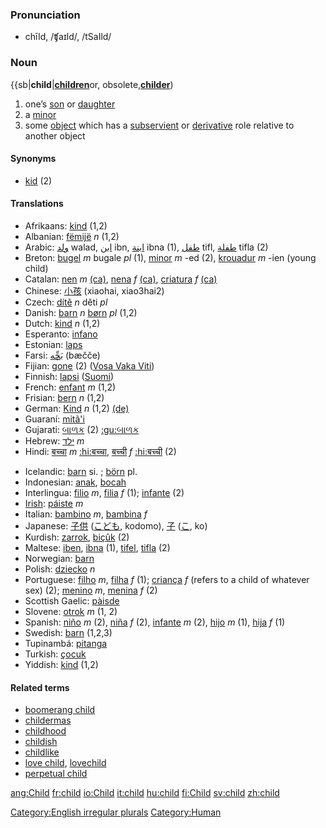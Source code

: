 === Pronunciation ===
*chīld, /ʧaɪld/, /tSaIld/

=== Noun ===
{{sb|'''child'''|'''[[children]] '''or, obsolete,''' [[childer]]''')

#one’s [[son]] or [[daughter]]
#a [[minor]]
#some [[object]] which has a [[subservient]] or [[derivative]] role relative to another object

====Synonyms====
*[[kid]] (2)

====Translations====
{{top}}
<!--languages from A to I go here-->
*Afrikaans: [[kind]] (1,2)
*Albanian: [[fëmijë]] ''n'' (1,2)
*Arabic: [[ولد]] walad, [[ابن]] ibn, [[ابنة]] ibna (1), [[طفل]] tifl, [[طفلة]] tifla (2) 
*Breton: [[bugel]] ''m'' bugale ''pl'' (1), [[minor]] ''m'' -ed (2), [[krouadur]] ''m'' -ien (young child)
*Catalan: [[nen]] ''m'' [[:ca:nen|(ca)]], [[nena]] ''f'' [[:ca:nena|(ca)]],  [[criatura]] ''f'' [[:ca:criatura|(ca)]] 
*Chinese: [[小孩]] (xiaohai, xiao3hai2)
*Czech: [[dítě]] ''n'' děti ''pl''
*Danish: [[barn]] ''n'' [[børn]] ''pl'' (1,2)
*Dutch: [[kind]] ''n'' (1,2)
*Esperanto: [[infano]]
*Estonian: [[laps]]
*Farsi: [[بَچِّه]] (bæčče)
*Fijian: [[gone]] (2) ([[:fj:gone|Vosa Vaka Viti]])
*Finnish: [[lapsi]] ([[:fi:lapsi|Suomi]])
*French: [[enfant]] ''m'' (1,2)
*Frisian: [[bern]] ''n'' (1,2)
*German: [[Kind]] ''n'' (1,2) [[:de:Kind|(de)]]
*Guaraní: [[mitã'i]]
*Gujarati: [[બાળક]] (2) [[:gu:બાળક]]
*Hebrew: [[ילד]] ''m''
*Hindi: [[बच्चा]] ''m'' [[:hi:बच्चा]], [[बच्ची]] ''f'' [[:hi:बच्ची]] (2)
{{mid}}
<!--languages from J to Z go here-->
*Icelandic: [[barn]] si. ; [[börn]] pl.
*Indonesian: [[anak]], [[bocah]]
*Interlingua: [[filio]] ''m'', [[filia]] ''f'' (1); [[infante]] (2)
*[[Irish]]: [[páiste]] ''m''
*Italian: [[bambino]] ''m'', [[bambina]] ''f''
*Japanese: [[子供]] ([[こども]], kodomo), [[子]] ([[こ]], ko)
*Kurdish: [[zarrok]], [[biçûk]] (2)
*Maltese:  [[iben]], [[ibna]] (1), [[tifel]], [[tifla]] (2)
*Norwegian: [[barn]]
*Polish: [[dziecko]] ''n''
*Portuguese: [[filho]] ''m'', [[filha]] ''f'' (1); [[criança]] ''f'' (refers to a child of whatever sex) (2); [[menino]] ''m'', [[menina]] ''f'' (2)
*Scottish Gaelic: [[pàisde]]
*Slovene: [[otrok]] ''m'' (1, 2)
*Spanish: [[niño]] ''m'' (2), [[niña]] ''f'' (2), [[infante]] ''m'' (2), [[hijo]] ''m'' (1), [[hija]] ''f'' (1)
*Swedish: [[barn]] (1,2,3)
*Tupinambá: [[pitanga]]
*Turkish: [[çocuk]]
*Yiddish: [[kind]] (1,2)
{{bottom}}

====Related terms====
*[[boomerang child]]
*[[childermas]]
*[[childhood]]
*[[childish]]
*[[childlike]]
*[[love child]], [[lovechild]]
*[[perpetual child]]

[[Category:English irregular plurals]]
[[Category:Human]]

[[ang:Child]]
[[fr:child]]
[[io:Child]]
[[it:child]]
[[hu:child]]
[[fi:Child]]
[[sv:child]]
[[zh:child]]